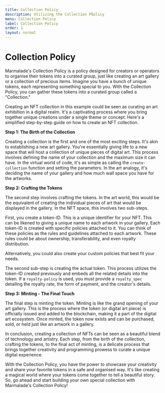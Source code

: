 ```yaml
---
title: Collection Policy
description: Utilizing the Collection Pßolicy
menu: Collection Policy
label: Collection Policy
order: 1
layout: normal
---
```


# Collection Policy

Marmalade's Collection Policy is a policy designed for creators or operators to
organise their tokens into a curated group, just like creating an art gallery or
a collection of precious items. Imagine you have a bunch of unique tokens, each
representing something special to you. With the Collection Policy, you can
gather these tokens into a curated group called a "Collection."

Creating an NFT collection in this example could be seen as curating an art
exhibition in a digital realm. It's a captivating process where you bring
together unique creations under a single theme or concept. Here's a simplified
step-by-step guide on how to create an NFT collection.

**Step 1: The Birth of the Collection**

Creating a collection is the first and one of the most exciting steps. It's akin
to establishing a new art gallery. You're essentially giving life to a new space
that will host a collection of unique pieces of digital art. This process
involves defining the name of your collection and the maximum size it can have.
In the virtual world of code, it's as simple as calling the `create-collection`
function and setting the parameters. In the art analogy, it's deciding the name
of your gallery and how much wall space you have for the artworks.

**Step 2: Crafting the Tokens**

The second step involves crafting the tokens. In the art world, this would be
the equivalent of creating the individual pieces of art that would be displayed
in the gallery. In the NFT space, this involves two sub-steps.

First, you create a token-ID. This is a unique identifier for your NFT. This can
be likened to giving a unique name to each artwork in your gallery. Each
token-ID is created with specific policies attached to it. You can think of
these policies as the rules and guidelines attached to each artwork. These rules
could be about ownership, transferability, and even royalty distribution.

Alternatively, you could also create your custom policies that best fit your
needs.

The second sub-step is creating the actual token. This process utilizes the
token-ID created previously and embeds all the related details into the token.
If a `royalty-policy` is used, you must provide a `royalty_spec` detailing the
royalty rate, the form of payment, and the creator's details.

**Step 3: Minting - The Final Touch**

The final step is minting the token. Minting is like the grand opening of your
art gallery. This is the process where the token (or digital art piece) is
officially issued and added to the blockchain, making it a part of the digital
art ecosystem. Once minted, the token now exists and can be purchased, sold, or
held just like an artwork in a gallery.

In conclusion, creating a collection of NFTs can be seen as a beautiful blend of
technology and artistry. Each step, from the birth of the collection, crafting
the tokens, to the final act of minting, is a delicate process that brings
together creativity and programming prowess to curate a unique digital
experience.

With the Collection Policy, you have the power to showcase your creativity and
share your favorite tokens in a safe and organised way. It's like creating a
magical world where your tokens come together to tell a beautiful story. So, go
ahead and start building your own special collection with Marmalade's Collection
Policy!
